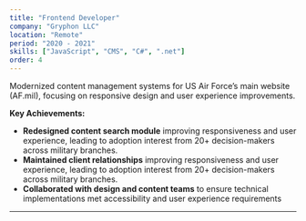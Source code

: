 ```yaml
---
title: "Frontend Developer"
company: "Gryphon LLC" 
location: "Remote"
period: "2020 - 2021"
skills: ["JavaScript", "CMS", "C#", ".net"]
order: 4
---
```


Modernized content management systems for US Air Force’s main website (AF.mil), focusing on responsive design and user experience improvements.

**Key Achievements:**
- **Redesigned content search module** improving responsiveness and user experience, leading to adoption interest from 20+ decision-makers across military branches.
- **Maintained client relationships** improving responsiveness and user experience, leading to adoption interest from 20+ decision-makers across military branches.
- **Collaborated with design and content teams** to ensure technical implementations met accessibility and user experience requirements

---